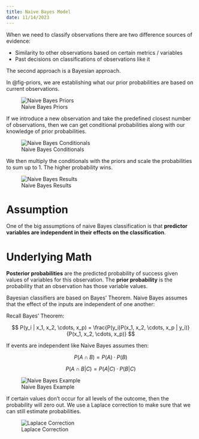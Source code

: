 ```yaml
---
title: Naive Bayes Model
date: 11/14/2023
---
```


When we need to classify observations there are two difference sources of evidence:

-   Similarity to other observations based on certain metrics / variables
-   Past decisions on classifications of observations like it

The second approach is a Bayesian approach.

In @fig-priors, we are establishing what our prior probabilities are based on current observations.

![Naive Bayes Priors](images/priors.png){#fig-priors}

If we introduce a new observation and take the predefined closest number of observations, then we can get conditional probabilities along with our knowledge of prior probabilities.

![Naive Bayes Conditionals](images/conditionals.png){#fig-conditionals}

We then multiply the conditionals with the priors and scale the probabilities to sum up to 1. The higher probability wins.

![Naive Bayes Results](images/results.png){#fig-results}

# Assumption

One of the big assumptions of naive Bayes classification is that **predictor variables are independent in their effects on the classification**.

# Underlying Math

**Posterior probabilities** are the predicted probability of success given values of variables for this observation. The **prior probability** is the probability that an observation has those variable values.

Bayesian classifiers are based on Bayes' Theorem. Naive Bayes assumes that the effect of the inputs are independent of one another:

Recall Bayes' Theorem:

$$
P(y_i | x_1, x_2, \cdots, x_p) = \frac{P(y_i)P(x_1, x_2, \cdots, x_p | y_i)}{P(x_1, x_2, \cdots, x_p)}
$$

If events are independent like Naive Bayes assumes then:

$$
P(A \cap B) = P(A) \cdot P(B)
$$

$$
P(A \cap B|C) = P(A|C) \cdot P(B|C)
$$

![Naive Bayes Example](images/medium-blue-example.png){#fig-example}

If certain values don't occur for all levels of the outcome, then the probability will zero out. We use a Laplace correction to make sure that we can still estimate probabilities.

![Laplace Correction](images/laplace-correction.png){#fig-laplace}